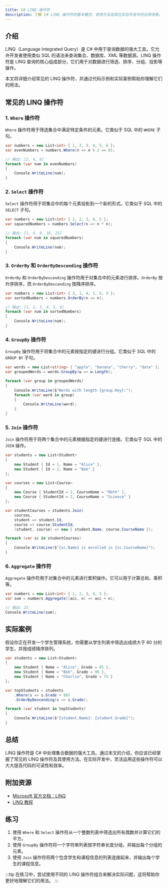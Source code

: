 ```yaml
---
title: C# LINQ 操作符
description: 了解 C# LINQ 操作符的基本概念、使用方法及其在实际开发中的应用场景。本文适合初学者，包含代码示例和实际案例。
---
```


## 介绍

LINQ（Language Integrated Query）是 C# 中用于查询数据的强大工具。它允许开发者使用类似 SQL 的语法来查询集合、数据库、XML 等数据源。LINQ 操作符是 LINQ 查询的核心组成部分，它们用于对数据进行筛选、排序、分组、投影等操作。

本文将详细介绍常见的 LINQ 操作符，并通过代码示例和实际案例帮助你理解它们的用法。

## 常见的 LINQ 操作符

### 1. `Where` 操作符

`Where` 操作符用于筛选集合中满足特定条件的元素。它类似于 SQL 中的 `WHERE` 子句。

```csharp
var numbers = new List<int> { 1, 2, 3, 4, 5, 6 };
var evenNumbers = numbers.Where(n => n % 2 == 0);

// 输出: [2, 4, 6]
foreach (var num in evenNumbers)
{
    Console.WriteLine(num);
}
```

### 2. `Select` 操作符

`Select` 操作符用于将集合中的每个元素投影到一个新的形式。它类似于 SQL 中的 `SELECT` 子句。

```csharp
var numbers = new List<int> { 1, 2, 3, 4, 5 };
var squaredNumbers = numbers.Select(n => n * n);

// 输出: [1, 4, 9, 16, 25]
foreach (var num in squaredNumbers)
{
    Console.WriteLine(num);
}
```

### 3. `OrderBy` 和 `OrderByDescending` 操作符

`OrderBy` 和 `OrderByDescending` 操作符用于对集合中的元素进行排序。`OrderBy` 按升序排序，而 `OrderByDescending` 按降序排序。

```csharp
var numbers = new List<int> { 3, 1, 4, 1, 5, 9 };
var sortedNumbers = numbers.OrderBy(n => n);

// 输出: [1, 1, 3, 4, 5, 9]
foreach (var num in sortedNumbers)
{
    Console.WriteLine(num);
}
```

### 4. `GroupBy` 操作符

`GroupBy` 操作符用于将集合中的元素按指定的键进行分组。它类似于 SQL 中的 `GROUP BY` 子句。

```csharp
var words = new List<string> { "apple", "banana", "cherry", "date" };
var groupedWords = words.GroupBy(w => w.Length);

foreach (var group in groupedWords)
{
    Console.WriteLine($"Words with length {group.Key}:");
    foreach (var word in group)
    {
        Console.WriteLine(word);
    }
}
```

### 5. `Join` 操作符

`Join` 操作符用于将两个集合中的元素根据指定的键进行连接。它类似于 SQL 中的 `JOIN` 操作。

```csharp
var students = new List<Student>
{
    new Student { Id = 1, Name = "Alice" },
    new Student { Id = 2, Name = "Bob" }
};

var courses = new List<Course>
{
    new Course { StudentId = 1, CourseName = "Math" },
    new Course { StudentId = 2, CourseName = "Science" }
};

var studentCourses = students.Join(
    courses,
    student => student.Id,
    course => course.StudentId,
    (student, course) => new { student.Name, course.CourseName });

foreach (var sc in studentCourses)
{
    Console.WriteLine($"{sc.Name} is enrolled in {sc.CourseName}");
}
```

### 6. `Aggregate` 操作符

`Aggregate` 操作符用于对集合中的元素进行累积操作。它可以用于计算总和、乘积等。

```csharp
var numbers = new List<int> { 1, 2, 3, 4, 5 };
var sum = numbers.Aggregate((acc, n) => acc + n);

// 输出: 15
Console.WriteLine(sum);
```

## 实际案例

假设你正在开发一个学生管理系统，你需要从学生列表中筛选出成绩大于 80 分的学生，并按成绩降序排列。

```csharp
var students = new List<Student>
{
    new Student { Name = "Alice", Grade = 85 },
    new Student { Name = "Bob", Grade = 90 },
    new Student { Name = "Charlie", Grade = 75 }
};

var topStudents = students
    .Where(s => s.Grade > 80)
    .OrderByDescending(s => s.Grade);

foreach (var student in topStudents)
{
    Console.WriteLine($"{student.Name}: {student.Grade}");
}
```

## 总结

LINQ 操作符是 C# 中处理集合数据的强大工具。通过本文的介绍，你应该已经掌握了常见的 LINQ 操作符及其使用方法。在实际开发中，灵活运用这些操作符可以大大提高代码的可读性和效率。

## 附加资源

- [Microsoft 官方文档：LINQ](https://docs.microsoft.com/en-us/dotnet/csharp/programming-guide/concepts/linq/)
- [LINQ 教程](https://www.tutorialsteacher.com/linq)

## 练习

1. 使用 `Where` 和 `Select` 操作符从一个整数列表中筛选出所有偶数并计算它们的平方。
2. 使用 `GroupBy` 操作符将一个字符串列表按字符串长度分组，并输出每个分组的元素。
3. 使用 `Join` 操作符将两个包含学生和课程信息的列表连接起来，并输出每个学生的课程信息。

:::tip
在练习中，尝试使用不同的 LINQ 操作符组合来解决实际问题，这将帮助你更好地理解它们的用法。
:::